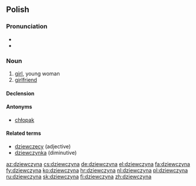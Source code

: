 ==Polish==

===Pronunciation===
* {{IPA|[ʥɛfˈt͡ʂɨna]|lang=pl}}
* {{audio|pl-dziewczyna.ogg|audio}}

===Noun===
{{infl|pl|noun|g=f}}

# [[girl]], young woman
# [[girlfriend]]

====Declension====
{{pl-decl-noun
|dziewczyna|dziewczyny
|dziewczyny|dziewczyn
|dziewczynie|dziewczynom
|dziewczynę|dziewczyny
|dziewczyną|dziewczynami
|dziewczynie|dziewczynach
|dziewczyno|dziewczyny
}}

====Antonyms====
* [[chłopak]]

====Related terms====
* [[dziewczęcy]] (adjective)
* [[dziewczynka]] (diminutive)

[[az:dziewczyna]]
[[cs:dziewczyna]]
[[de:dziewczyna]]
[[el:dziewczyna]]
[[fa:dziewczyna]]
[[fy:dziewczyna]]
[[ko:dziewczyna]]
[[hr:dziewczyna]]
[[nl:dziewczyna]]
[[pl:dziewczyna]]
[[ru:dziewczyna]]
[[sk:dziewczyna]]
[[fi:dziewczyna]]
[[zh:dziewczyna]]